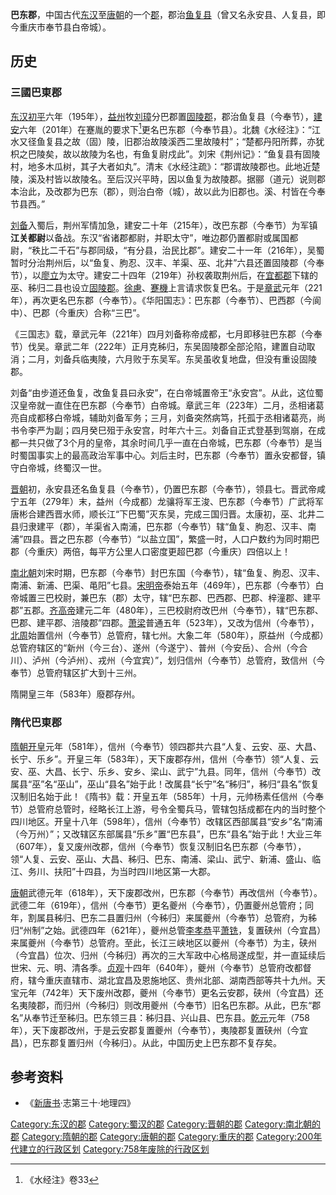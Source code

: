 {{for|东吴短暂设立的行政区划|固陵郡 (东吴)}}

{{中国地名
|设立=東漢
|使用=唐朝省出夔州，遷至歸州，后废郡。
|东汉=鱼复→固陵郡→巴東郡→江關都尉(軍鎮)
|三国=固陵郡→巴東郡(将軍都督治)
|晋=巴東郡(旧制)
|南北朝=巴東郡(信州總管府)
|隋=巴東郡(信州總管府)
|唐=巴東郡→歸州
}}
'''巴东郡'''，中国古代[[东汉|东汉]]至[[唐朝|唐朝]]的一个[[郡|郡]]，郡治[[鱼复县|鱼复县]]（曾又名永安县、人复县，即今重庆市奉节县白帝城）。

== 历史 ==
===三國巴東郡===
[[东汉|东汉]][[初平_(年号)|初平]]六年（195年），[[益州|益州]]牧[[刘璋|刘璋]]分巴郡置[[固陵郡|固陵郡]]，郡治鱼复县（今奉节），[[建安_(东汉)|建安]]六年（201年）在蹇胤的要求下<ref>《水经注》卷33</ref>更名巴东郡（今奉节县）。北魏《水经注》：“江水又径鱼复县之故（固）陵，旧郡治故陵溪西二里故陵村”；“楚都丹阳所葬，亦犹枳之巴陵矣，故以故陵为名也，有鱼复尉戍此”。刘宋《荆州记》：“鱼复县有固陵村，地多木瓜树，其子大者如丸”。清末《水经注疏》：“郡谓故陵郡也。此地近楚陵，溪及村皆以故陵名。至后汉兴平時，因以鱼复为故陵郡。据郦（道元）说则郡本治此，及改郡为巴东（郡），则治白帝（城），故以此为旧郡也。溪、村皆在今奉节县西。”

[[刘备|刘备]]入蜀后，荆州军情加急，建安二十年（215年），改巴东郡（今奉节）为军镇'''江关都尉'''以备战。东汉“省诸郡都尉，并职太守”，唯边郡仍置都尉或属国都尉，“秩比二千石”与郡同级，“有分县，治民比郡”。建安二十一年（216年），吴蜀暂时分治荆州后，以“鱼复、朐忍、汉丰、羊渠、巫、北井”六县还置固陵郡（今奉节），以[[廖立|廖立]]为太守。建安二十四年（219年）孙权袭取荆州后，在[[宜都郡|宜都郡]]下辖的巫、秭归二县也设立[[固陵郡_(东吴)|固陵郡]]。[[徐慮|徐慮]]、[[蹇機|蹇機]]上言请求恢复巴名。于是[[章武|章武]]元年（221年），再次更名巴东郡（今奉节）。《华阳国志》：巴东郡（今奉节）、巴西郡（今阆中）、巴郡（今重庆）合称“三巴”。

《三国志》载，章武元年（221年）四月刘备称帝成都，七月即移驻巴东郡（今奉节）伐吴。章武二年（222年）正月克秭归，东吴固陵郡全部沦陷，建置自动取消；二月，刘备兵临夷陵，六月败于东吴军。东吴虽收复地盘，但没有重设固陵郡。

刘备“由步道还鱼复，改鱼复县曰永安”，在白帝城置帝王“永安宫”。从此，这位蜀汉皇帝就一直住在巴东郡（今奉节）白帝城。章武三年（223年）二月，丞相诸葛亮自成都移白帝城，辅助刘备军务；三月，刘备突然病笃，托孤于丞相诸葛亮，尚书令李严为副；四月癸巳殂于永安宫，时年六十三。刘备自正式登基到驾崩，在成都一共只做了3个月的皇帝，其余时间几乎一直在白帝城，巴东郡（今奉节）是当时蜀国事实上的最高政治军事中心。刘后主时，巴东郡（今奉节）置永安都督，镇守白帝城，终蜀汉一世。

[[晋朝|晋朝]]初，永安县还名鱼复县（今奉节），仍置巴东郡（今奉节），领县七。晋武帝咸宁五年（279年）末，益州（今成都）龙骧将军王浚、巴东郡（今奉节）广武将军唐彬合建西晋水师，顺长江“下巴蜀”灭东吴，完成三国归晋。太康初，巫、北井二县归隶建平（郡），羊渠省入南浦，巴东郡（今奉节）辖“鱼复、朐忍、汉丰、南浦”四县。晋之巴东郡（今奉节）“以盐立国”，繁盛一时，人口户数约为同时期巴郡（今重庆）两倍，每平方公里人口密度更超巴郡（今重庆）四倍以上！

[[南北朝|南北朝]]刘宋时期，巴东郡（今奉节）封巴东国（今奉节），辖“鱼复、朐忍、汉丰、南浦、新浦、巴渠、黾阳”七县。[[宋明帝|宋明帝]]泰始五年（469年），巴东郡（今奉节）白帝城置三巴校尉，兼巴东（郡）太守，辖“巴东郡、巴西郡、巴郡、梓潼郡、建平郡”五郡。[[齐高帝|齐高帝]]建元二年（480年），三巴校尉府改巴州（今奉节），辖“巴东郡、巴郡、建平郡、涪陵郡”四郡。[[萧梁|萧梁]]普通五年（523年），又改为信州（今奉节），[[北周|北周]]始置信州（今奉节）总管府，辖七州。大象二年（580年），原益州（今成都）总管府辖区的“新州（今三台）、遂州（今遂宁）、普州（今安岳）、合州（今合川）、泸州（今泸州）、戎州（今宜宾）”，划归信州（今奉节）总管府，致信州（今奉节）总管府辖区扩大到十三州。

隋開皇三年（583年）廢郡存州。

===隋代巴東郡===
[[隋朝|隋朝]][[开皇|开皇]]元年（581年），信州（今奉节）领四郡共六县“人复、云安、巫、大昌、长宁、乐乡”。开皇三年（583年），天下废郡存州，信州（今奉节）领“人复、云安、巫、大昌、长宁、乐乡、安乡、梁山、武宁”九县。同年，信州（今奉节）改属县“巫”名“巫山”，巫山“县名”始于此！改属县“长宁”名“秭归”，秭归“县名”恢复汉制旧名始于此！《隋书》载：开皇五年（585年）十月，元帅杨素任信州（今奉节）总管府总管时，经略长江上游，号令全蜀兵马，管辖包括成都在内的当时整个四川地区。开皇十八年（598年），信州（今奉节）改辖区西部属县“安乡”名“南浦（今万州）”；又改辖区东部属县“乐乡”置“巴东县”，巴东“县名”始于此！大业三年（607年），复又废州改郡，信州（今奉节）恢复汉制旧名巴东郡（今奉节），领“人复、云安、巫山、大昌、秭归、巴东、南浦、梁山、武宁、新浦、盛山、临江、务川、扶阳”十四县，为当时四川地区第一大郡。

[[唐朝|唐朝]]武德元年（618年），天下废郡改州，巴东郡（今奉节）再改信州（今奉节）。武德二年（619年），信州（今奉节）更名夔州（今奉节），仍置夔州总管府；同年，割属县秭归、巴东二县置归州（今秭归）来属夔州（今奉节）总管府，为秭归“州制”之始。武德四年（621年），夔州总管[[李孝恭|李孝恭]]平[[萧铣|萧铣]]，复置硖州（今宜昌）来属夔州（今奉节）总管府。至此，长江三峡地区以夔州（今奉节）为主，硖州（今宜昌）位次、归州（今秭归）再次的三大军政中心格局遂成型，并一直延续后世宋、元、明、清各季。[[贞观_(唐朝)|贞观]]十四年（640年），夔州（今奉节）总管府改都督府，辖今重庆直辖市、湖北宜昌及恩施地区、贵州北部、湖南西部等共十九州。天宝元年（742年）天下废州改郡，夔州（今奉节）更名云安郡，硖州（今宜昌）还名夷陵郡，而归州（今秭归）则改用夔州（今奉节）旧名巴东郡。从此，巴东“郡名”从奉节迁至秭归。巴东领三县：秭归县、兴山县、巴东县。[[乾元_(唐朝)|乾元]]元年（758年），天下废郡改州，于是云安郡复置夔州（今奉节），夷陵郡复置硖州（今宜昌），巴东郡复置归州（今秭归）。从此，中国历史上巴东郡不复存矣。

== 参考资料 ==
*《[[新唐书|新唐书]]·志第三十·地理四》
{{reflist}}

{{東漢行政區劃|nocat}}
{{三國行政區劃|nocat}}
{{晉朝行政區劃|nocat}}
{{南朝行政區劃|nocat}}

[[Category:东汉的郡|Category:东汉的郡]]
[[Category:蜀汉的郡|Category:蜀汉的郡]]
[[Category:晋朝的郡|Category:晋朝的郡]]
[[Category:南北朝的郡|Category:南北朝的郡]]
[[Category:隋朝的郡|Category:隋朝的郡]]
[[Category:唐朝的郡|Category:唐朝的郡]]
[[Category:重庆的郡|Category:重庆的郡]]
[[Category:200年代建立的行政区划|Category:200年代建立的行政区划]]
[[Category:758年废除的行政区划|Category:758年废除的行政区划]]